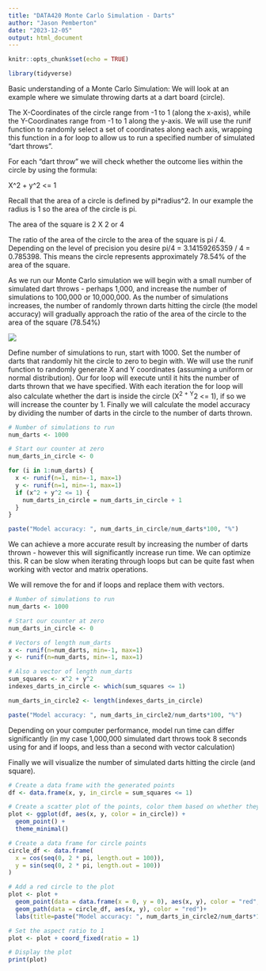 ```yaml
---
title: "DATA420 Monte Carlo Simulation - Darts"
author: "Jason Pemberton"
date: "2023-12-05"
output: html_document
---
```


```r
knitr::opts_chunk$set(echo = TRUE)
```

```r
library(tidyverse)
```

Basic understanding of a Monte Carlo Simulation: We will look at an example where we simulate throwing darts at a dart board (circle).

The X-Coordinates of the circle range from -1 to 1 (along the x-axis), while the Y-Coordinates range from -1 to 1 along the y-axis. We will use the runif function to randomly select a set of coordinates along each axis, wrapping this function in a for loop to allow us to run a specified number of simulated "dart throws".

For each "dart throw" we will check whether the outcome lies within the circle by using the formula:

X\^2 + y\^2 \<= 1

Recall that the area of a circle is defined by pi\*radius\^2. In our example the radius is 1 so the area of the circle is pi.

The area of the square is 2 X 2 or 4

The ratio of the area of the circle to the area of the square is pi / 4. Depending on the level of precision you desire pi/4 = 3.14159265359 / 4 = 0.785398. This means the circle represents approximately 78.54% of the area of the square.

As we run our Monte Carlo simulation we will begin with a small number of simulated dart throws - perhaps 1,000, and increase the number of simulations to 100,000 or 10,000,000. As the number of simulations increases, the number of randomly thrown darts hitting the circle (the model accuracy) will gradually approach the ratio of the area of the circle to the area of the square (78.54%)

![](images/montecarlo.png)

Define number of simulations to run, start with 1000. Set the number of darts that randomly hit the circle to zero to begin with. We will use the runif function to randomly generate X and Y coordinates (assuming a uniform or normal distribution). Our for loop will execute until it hits the number of darts thrown that we have specified. With each iteration the for loop will also calculate whether the dart is inside the circle (X^2 + Y^2 \<= 1), if so we will increase the counter by 1. Finally we will calculate the model accuracy by dividing the number of darts in the circle to the number of darts thrown.

```r
# Number of simulations to run
num_darts <- 1000

# Start our counter at zero
num_darts_in_circle <- 0

for (i in 1:num_darts) {
  x <- runif(n=1, min=-1, max=1)
  y <- runif(n=1, min=-1, max=1)
  if (x^2 + y^2 <= 1) {
    num_darts_in_circle = num_darts_in_circle + 1
  }
}

paste("Model accuracy: ", num_darts_in_circle/num_darts*100, "%")
```

We can achieve a more accurate result by increasing the number of darts thrown - however this will significantly increase run time. We can optimize this. R can be slow when iterating through loops but can be quite fast when working with vector and matrix operations.

We will remove the for and if loops and replace them with vectors.

```r
# Number of simulations to run
num_darts <- 1000

# Start our counter at zero
num_darts_in_circle <- 0

# Vectors of length num_darts
x <- runif(n=num_darts, min=-1, max=1)
y <- runif(n=num_darts, min=-1, max=1)

# Also a vector of length num_darts
sum_squares <- x^2 + y^2
indexes_darts_in_circle <- which(sum_squares <= 1)

num_darts_in_circle2 <- length(indexes_darts_in_circle)

paste("Model accuracy: ", num_darts_in_circle2/num_darts*100, "%")
```

Depending on your computer performance, model run time can differ significantly (in my case 1,000,000 simulated dart throws took 8 seconds using for and if loops, and less than a second with vector calculation)

Finally we will visualize the number of simulated darts hitting the circle (and square).

```r

# Create a data frame with the generated points
df <- data.frame(x, y, in_circle = sum_squares <= 1)

# Create a scatter plot of the points, color them based on whether they are inside the circle or not
plot <- ggplot(df, aes(x, y, color = in_circle)) +
  geom_point() +
  theme_minimal()

# Create a data frame for circle points
circle_df <- data.frame(
  x = cos(seq(0, 2 * pi, length.out = 100)),
  y = sin(seq(0, 2 * pi, length.out = 100))
)

# Add a red circle to the plot
plot <- plot +
  geom_point(data = data.frame(x = 0, y = 0), aes(x, y), color = "red", size = 2) +
  geom_path(data = circle_df, aes(x, y), color = "red")+
  labs(title=paste("Model accuracy: ", num_darts_in_circle2/num_darts*100, "%"))

# Set the aspect ratio to 1
plot <- plot + coord_fixed(ratio = 1)

# Display the plot
print(plot)

```
